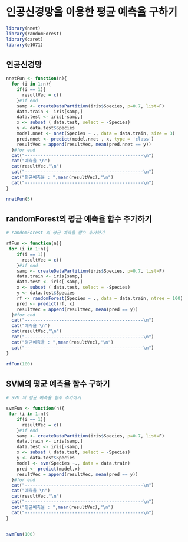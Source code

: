 # 인공신경망을 이용한 평균 예측율 구하기

```r
library(nnet)
library(randomForest)
library(caret)
library(e1071)
```

## 인공신경망 

```r
nnetFun <- function(n){
  for (i in 1:n){
    if(i == 1){
      resultVec = c()
    }#if end
    samp <- createDataPartition(iris$Species, p=0.7, list=F)
    data.train <- iris[samp,]
    data.test <- iris[-samp,]
    x <- subset ( data.test, select = -Species)
    y <- data.test$Species
    model.nnet <- nnet(Species ~ ., data = data.train, size = 3)
    pred.nnet <- predict(model.nnet , x, type = 'class')
    resultVec = append(resultVec, mean(pred.nnet == y))
  }#for end
  cat("---------------------------------------------\n")
  cat("예측율 \n")
  cat(resultVec,"\n")
  cat("---------------------------------------------\n")
  cat("평균예측율 : ",mean(resultVec),"\n")
  cat("---------------------------------------------\n")
}
```

```r
nnetFun(5)
```

## randomForest의 평균 예측율 함수 추가하기

```r
# randomForest 의 평균 예측율 함수 추가하기

rfFun <- function(n){
 for (i in 1:n){
    if(i == 1){
      resultVec = c()
    }#if end
    samp <- createDataPartition(iris$Species, p=0.7, list=F)
    data.train <- iris[samp,]
    data.test <- iris[-samp,]
    x <- subset ( data.test, select = -Species)
    y <- data.test$Species
    rf <- randomForest(Species ~ ., data = data.train, ntree = 100) 
    pred <- predict(rf, x)
    resultVec = append(resultVec, mean(pred == y))
  }#for end
  cat("---------------------------------------------\n")
  cat("예측율 \n")
  cat(resultVec,"\n")
  cat("---------------------------------------------\n")
  cat("평균예측율 : ",mean(resultVec),"\n")
  cat("---------------------------------------------\n")
}


```

```r
rfFun(100)
```

## SVM의 평균 예측율 함수 구하기

```r
# SVM 의 평균 예측율 함수 추가하기

svmFun <- function(n){
 for (i in 1:n){
    if(i == 1){
      resultVec = c()
    }#if end
    samp <- createDataPartition(iris$Species, p=0.7, list=F)
    data.train <- iris[samp,]
    data.test <- iris[-samp,]
    x <- subset ( data.test, select = -Species)
    y <- data.test$Species
    model <- svm(Species ~., data = data.train)
    pred <- predict(model,x)
    resultVec = append(resultVec, mean(pred == y))
  }#for end
  cat("---------------------------------------------\n")
  cat("예측율 \n")
  cat(resultVec,"\n")
  cat("---------------------------------------------\n")
  cat("평균예측율 : ",mean(resultVec),"\n")
  cat("---------------------------------------------\n")
}



```

```r
svmFun(100)
```

```r

```
